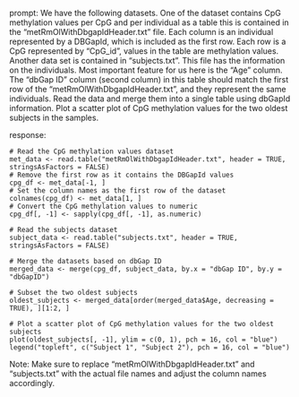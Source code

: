 prompt:
We have the following datasets. One of the dataset contains CpG methylation values per CpG and per individual as a table this is contained in the “metRmOlWithDbgapIdHeader.txt” file. Each column is an individual represented by a DBGapId, which is included as the first row. Each row is a CpG represented by "CpG_id", values in the table are methylation values. Another data set is contained in “subjects.txt”. This file has the information on the individuals. Most important feature for us here is the "Age" column. The "dbGap ID" column (second column) in this table should match the first row of the "metRmOlWithDbgapIdHeader.txt", and they represent the same individuals. Read the data and merge them into a single table using dbGapId information. Plot a scatter plot of CpG methylation values for the two oldest subjects in the samples.

response:
```
# Read the CpG methylation values dataset
met_data <- read.table("metRmOlWithDbgapIdHeader.txt", header = TRUE, stringsAsFactors = FALSE)
# Remove the first row as it contains the DBGapId values
cpg_df <- met_data[-1, ]
# Set the column names as the first row of the dataset
colnames(cpg_df) <- met_data[1, ]
# Convert the CpG methylation values to numeric
cpg_df[, -1] <- sapply(cpg_df[, -1], as.numeric)

# Read the subjects dataset
subject_data <- read.table("subjects.txt", header = TRUE, stringsAsFactors = FALSE)

# Merge the datasets based on dbGap ID
merged_data <- merge(cpg_df, subject_data, by.x = "dbGap ID", by.y = "dbGapID")

# Subset the two oldest subjects
oldest_subjects <- merged_data[order(merged_data$Age, decreasing = TRUE), ][1:2, ]

# Plot a scatter plot of CpG methylation values for the two oldest subjects
plot(oldest_subjects[, -1], ylim = c(0, 1), pch = 16, col = "blue")
legend("topleft", c("Subject 1", "Subject 2"), pch = 16, col = "blue")
```
Note: Make sure to replace "metRmOlWithDbgapIdHeader.txt" and "subjects.txt" with the actual file names and adjust the column names accordingly.
